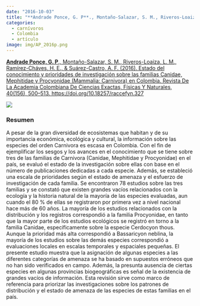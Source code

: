 ```yaml
---
date: "2016-10-03"
title: "**Andrade Ponce, G. P**., Montaño-Salazar, S. M., Riveros-Loaiza, L. M., Ramírez-Cháves, H. E., & Suárez-Castro, A. F. (2016). Estado del conocimiento y prioridades de investigación sobre las familias Canidae, Mephitidae y Procyonidae (Mammalia: Carnivora) en Colombia"
categories:
  - carnívoros
  - Colombia
  - artículo
image: img/AP_2016p.png
---
```


[**Andrade Ponce, G. P**., Montaño-Salazar, S. M., Riveros-Loaiza, L. M., Ramírez-Cháves, H. E., & Suárez-Castro, A. F. (2016). Estado del conocimiento y prioridades de investigación sobre las familias Canidae, Mephitidae y Procyonidae (Mammalia: Carnivora) en Colombia. Revista De La Academia Colombiana De Ciencias Exactas, Físicas Y Naturales, 40(156), 500--513. https://doi.org/10.18257/raccefyn.327](https://www.researchgate.net/publication/308963398_Estado_del_conocimiento_y_prioridades_de_investigacion_sobre_las_familias_Canidae_Mephitidae_y_Procyonidae_Mammalia_Carnivora_en_Colombia)

![](img/AP_2016.png)



### Resumen

A pesar de la gran diversidad de ecosistemas que habitan y de su importancia económica‚ ecológica y cultural‚ la información sobre las especies del orden Carnivora es escasa en Colombia. Con el fin de ejemplificar los sesgos y los avances en el conocimiento que se tiene sobre tres de las familias de Carnivora (Canidae, Mephitidae y Procyonidae) en el país, se evaluó el estado de la investigación sobre ellas con base en el número de publicaciones dedicadas a cada especie. Además, se estableció una escala de prioridades según el estado de amenaza y el esfuerzo de investigación de cada familia. Se encontraron 78 estudios sobre las tres familias y se constató que existen grandes vacíos relacionados con la ecología y la historia natural de la mayoría de las especies evaluadas, aun cuando el 80 % de ellas se registraron por primera vez a nivel nacional hace más de 60 años. La mayoría de los estudios relacionados con la distribución y los registros correspondió a la familia Procyonidae, en tanto que la mayor parte de los estudios ecológicos se registró en torno a la familia Canidae, específicamente sobre la especie Cerdocyon thous. Aunque la prioridad más alta correspondió a Bassaricyon neblina, la mayoría de los estudios sobre las demás especies correspondió a evaluaciones locales en escalas temporales y espaciales pequeñas. El presente estudio muestra que la asignación de algunas especies a las diferentes categorías de amenaza se ha basado en supuestos erróneos que no han sido verificados en campo. Además, la presunta ausencia de ciertas especies en algunas provincias biogeográficas es señal de la existencia de grandes vacíos de información. Esta revisión sirve como marco de referencia para priorizar las investigaciones sobre los patrones de distribución y el estado de amenaza de las especies de estas familias en el país.
